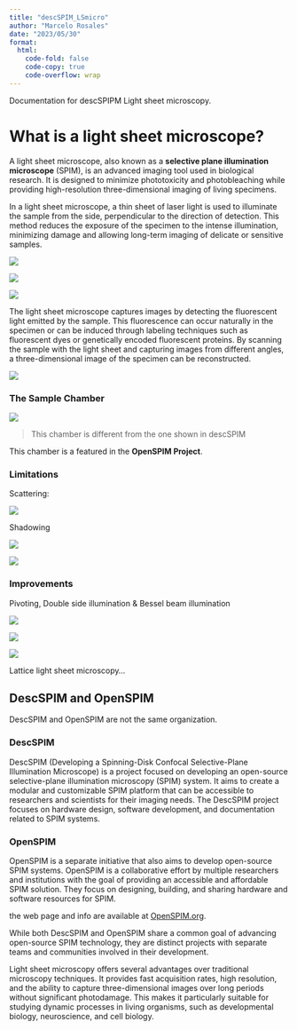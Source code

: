 ```yaml
---
title: "descSPIM_LSmicro"
author: "Marcelo Rosales"
date: "2023/05/30"
format: 
  html: 
    code-fold: false
    code-copy: true
    code-overflow: wrap
---
```


Documentation for descSPIPM Light sheet microscopy.

# **What is a light sheet microscope?**

A light sheet microscope, also known as a **selective plane illumination microscope** (SPIM), is an advanced imaging tool used in biological research. It is designed to minimize phototoxicity and photobleaching while providing high-resolution three-dimensional imaging of living specimens.

In a light sheet microscope, a thin sheet of laser light is used to illuminate the sample from the side, perpendicular to the direction of detection. This method reduces the exposure of the specimen to the intense illumination, minimizing damage and allowing long-term imaging of delicate or sensitive samples.

![](images/Screenshot%20at%20Jun%2002%2003-22-48.png)

![](images/Screenshot%20at%20Jun%2002%2003-27-09.png)

![](images/Screenshot%20at%20Jun%2002%2003-30-07.png)

The light sheet microscope captures images by detecting the fluorescent light emitted by the sample. This fluorescence can occur naturally in the specimen or can be induced through labeling techniques such as fluorescent dyes or genetically encoded fluorescent proteins. By scanning the sample with the light sheet and capturing images from different angles, a three-dimensional image of the specimen can be reconstructed.

![](images/Screenshot%20at%20Jun%2002%2003-36-28.png)

### The Sample Chamber

![](images/Screenshot%20at%20Jun%2002%2003-47-55.png)

> This chamber is different from the one shown in descSPIM

This chamber is a featured in the **OpenSPIM Project**.

### Limitations

Scattering:

![](images/Screenshot%20at%20Jun%2002%2004-06-55.png)

Shadowing

![](images/Screenshot%20at%20Jun%2002%2004-10-15.png)

![](images/Screenshot%20at%20Jun%2002%2004-11-18.png)

### Improvements

Pivoting, Double side illumination & Bessel beam illumination

![](images/Screenshot%20at%20Jun%2002%2004-12-52.png)

![](images/Screenshot%20at%20Jun%2002%2004-14-17.png)

![](images/Screenshot%20at%20Jun%2002%2004-24-19.png)

Lattice light sheet microscopy...

## DescSPIM and OpenSPIM 

DescSPIM and OpenSPIM are not the same organization.

### DescSPIM

DescSPIM (Developing a Spinning-Disk Confocal Selective-Plane Illumination Microscope) is a project focused on developing an open-source selective-plane illumination microscopy (SPIM) system. It aims to create a modular and customizable SPIM platform that can be accessible to researchers and scientists for their imaging needs. The DescSPIM project focuses on hardware design, software development, and documentation related to SPIM systems.

### OpenSPIM

OpenSPIM is a separate initiative that also aims to develop open-source SPIM systems. OpenSPIM is a collaborative effort by multiple researchers and institutions with the goal of providing an accessible and affordable SPIM solution. They focus on designing, building, and sharing hardware and software resources for SPIM.

the web page and info are available at [OpenSPIM.org](https://openspim.org/).

While both DescSPIM and OpenSPIM share a common goal of advancing open-source SPIM technology, they are distinct projects with separate teams and communities involved in their development.

Light sheet microscopy offers several advantages over traditional microscopy techniques. It provides fast acquisition rates, high resolution, and the ability to capture three-dimensional images over long periods without significant photodamage. This makes it particularly suitable for studying dynamic processes in living organisms, such as developmental biology, neuroscience, and cell biology.
